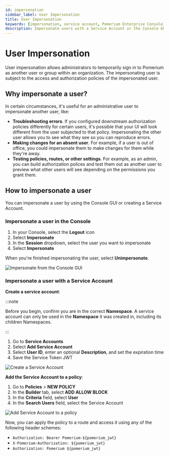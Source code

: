```yaml
---
id: impersonation
sidebar_label: User Impersonation
title: User Impersonation
keywords: [impersonation, service account, Pomerium Enterprise Console]
description: Impersonate users with a Service Account or the Console GUI.
---
```


# User Impersonation

User impersonation allows administrators to temporarily sign in to Pomerium as another user or group within an organization. The impersonating user is subject to the access and authorization policies of the impersonated user.

## Why impersonate a user?

In certain circumstances, it's useful for an administrative user to impersonate another user, like:

- **Troubleshooting errors**. If you configured downstream authorization policies differently for certain users, it's possible that your UI will look different from the user subjected to that policy. Impersonating the other user allows you to see what they see so you can reproduce errors.
- **Making changes for an absent user**. For example, if a user is out of office, you could impersonate them to make changes for them while they're away.
- **Testing policies, routes, or other settings**. For example, as an admin, you can build authorization polices and test them out as another user to preview what other users will see depending on the permissions you grant them.

## How to impersonate a user

You can impersonate a user by using the Console GUI or creating a Service Account.

### Impersonate a user in the Console

1. In your Console, select the **Logout** icon
1. Select **Impersonate**
1. In the **Session** dropdown, select the user you want to impersonate
1. Select **Impersonate**

When you're finished impersonating the user, select **Unimpersonate**.

![Impersonate from the Console GUI](./img/impersonation/impersonation.gif)

### Impersonate a user with a Service Account

**Create a service account**:

:::note

Before you begin, confirm you are in the correct **Namespace**. A service account can only be used in the **Namespace** it was created in, including its children Namespaces.

:::

1. Go to **Service Accounts**
1. Select **Add Service Account**
1. Select **User ID**, enter an optional **Description**, and set the expiration time
1. Save the Service Token JWT

![Create a Service Account](./img/impersonation/create-service-account.gif)

**Add the Service Account to a policy**:

1. Go to **Policies** > **NEW POLICY**
1. In the **Builder** tab, select **ADD ALLOW BLOCK**
1. In the **Criteria** field, select **User**
1. In the **Search Users** field, select the Service Account

![Add Service Account to a policy](./img/impersonation/add-service-account-to-policy.gif)

Now, you can apply the policy to a route and access it using any of the following header schemes:

- `Authorization: Bearer Pomerium-${pomerium_jwt}`
- `X-Pomerium-Authorization: ${pomerium_jwt}`
- `Authorization: Pomerium ${pomerium_jwt}`
